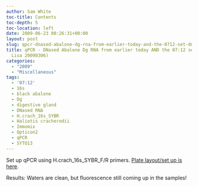 ```yaml
---
author: Sam White
toc-title: Contents
toc-depth: 5
toc-location: left
date: 2009-06-23 00:26:31+00:00
layout: post
slug: qpcr-dnased-abalone-dg-rna-from-earlier-today-and-the-0712-set-dnased-by-lisa-20090306
title: qPCR - DNased Abalone Dg RNA from earlier today AND the 07:12 set (DNased by
  Lisa 20090306)
categories:
  - "2009"
  - "Miscellaneous"
tags:
  - '07:12'
  - 16s
  - black abalone
  - Dg
  - digestive gland
  - DNased RNA
  - H.crach_16s_SYBR
  - Haliotis cracherodii
  - Immomix
  - Opticon2
  - qPCR
  - SYTO13
---
```


Set up qPCR using H.crach_16s_SYBR_F/R primers. [Plate layout/set up is here](https://eagle.fish.washington.edu/Arabidopsis/Notebook%20Workup%20Files/20090622-01.jpg).

Results: Waters are clean, but fluorescence still coming up in the samples!
